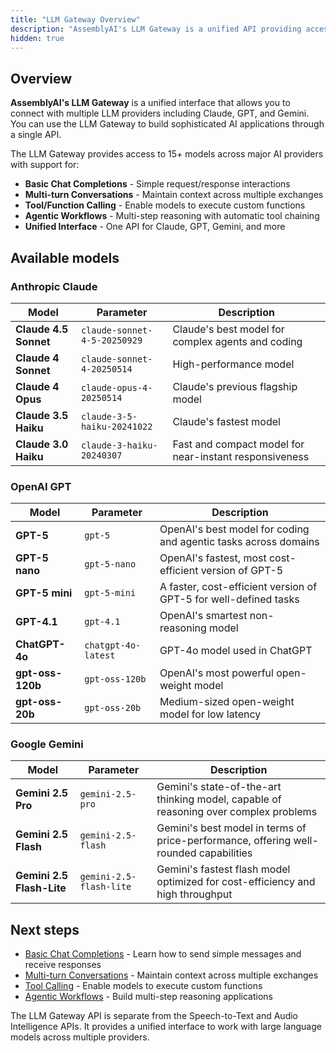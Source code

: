 ```yaml
---
title: "LLM Gateway Overview"
description: "AssemblyAI's LLM Gateway is a unified API providing access to 15+ models from Claude, GPT, and Gemini through a single interface."
hidden: true
---
```


## Overview

**AssemblyAI's LLM Gateway** is a unified interface that allows you to connect with multiple LLM providers including Claude, GPT, and Gemini. You can use the LLM Gateway to build sophisticated AI applications through a single API.

The LLM Gateway provides access to 15+ models across major AI providers with support for:
- **Basic Chat Completions** - Simple request/response interactions
- **Multi-turn Conversations** - Maintain context across multiple exchanges
- **Tool/Function Calling** - Enable models to execute custom functions
- **Agentic Workflows** - Multi-step reasoning with automatic tool chaining
- **Unified Interface** - One API for Claude, GPT, Gemini, and more

## Available models

### Anthropic Claude

| Model                 | Parameter                    | Description                                            |
| --------------------- | ---------------------------- | ------------------------------------------------------ |
| **Claude 4.5 Sonnet** | `claude-sonnet-4-5-20250929` | Claude's best model for complex agents and coding      |
| **Claude 4 Sonnet**   | `claude-sonnet-4-20250514`   | High-performance model                                 |
| **Claude 4 Opus**     | `claude-opus-4-20250514`     | Claude's previous flagship model                       |
| **Claude 3.5 Haiku**  | `claude-3-5-haiku-20241022`  | Claude's fastest model                                 |
| **Claude 3.0 Haiku**  | `claude-3-haiku-20240307`    | Fast and compact model for near-instant responsiveness |

### OpenAI GPT

| Model            | Parameter           | Description                                                      |
| ---------------- | ------------------- | ---------------------------------------------------------------- |
| **GPT-5**        | `gpt-5`             | OpenAI's best model for coding and agentic tasks across domains  |
| **GPT-5 nano**   | `gpt-5-nano`        | OpenAI's fastest, most cost-efficient version of GPT-5           |
| **GPT-5 mini**   | `gpt-5-mini`        | A faster, cost-efficient version of GPT-5 for well-defined tasks |
| **GPT-4.1**      | `gpt-4.1`           | OpenAI's smartest non-reasoning model                            |
| **ChatGPT-4o**   | `chatgpt-4o-latest` | GPT-4o model used in ChatGPT                                     |
| **gpt-oss-120b** | `gpt-oss-120b`      | OpenAI's most powerful open-weight model                         |
| **gpt-oss-20b**  | `gpt-oss-20b`       | Medium-sized open-weight model for low latency                   |

### Google Gemini

| Model                     | Parameter               | Description                                                                           |
| ------------------------- | ----------------------- | ------------------------------------------------------------------------------------- |
| **Gemini 2.5 Pro**        | `gemini-2.5-pro`        | Gemini's state-of-the-art thinking model, capable of reasoning over complex problems  |
| **Gemini 2.5 Flash**      | `gemini-2.5-flash`      | Gemini's best model in terms of price-performance, offering well-rounded capabilities |
| **Gemini 2.5 Flash-Lite** | `gemini-2.5-flash-lite` | Gemini's fastest flash model optimized for cost-efficiency and high throughput        |

## Next steps

- [Basic Chat Completions](/docs/llm-gateway/chat-completions) - Learn how to send simple messages and receive responses
- [Multi-turn Conversations](/docs/llm-gateway/conversations) - Maintain context across multiple exchanges
- [Tool Calling](/docs/llm-gateway/tool-calling) - Enable models to execute custom functions
- [Agentic Workflows](/docs/llm-gateway/agentic-workflows) - Build multi-step reasoning applications

<Note>
    The LLM Gateway API is separate from the Speech-to-Text and Audio Intelligence APIs. It provides a unified interface to work with large language models across multiple providers.
</Note>
